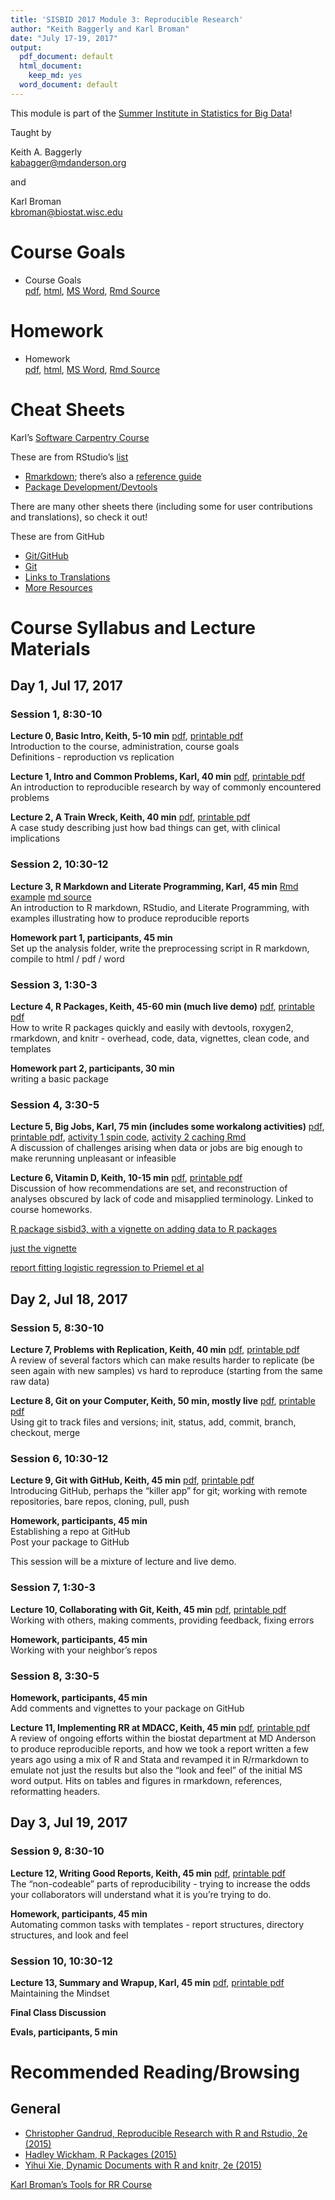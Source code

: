 ```yaml
---
title: 'SISBID 2017 Module 3: Reproducible Research'
author: "Keith Baggerly and Karl Broman"
date: "July 17-19, 2017"
output:
  pdf_document: default
  html_document:
    keep_md: yes
  word_document: default
---
```


This module is part of the 
[Summer Institute in Statistics for Big Data](https://www.biostat.washington.edu/suminst/sisbid)!

Taught by  

Keith A. Baggerly  
[kabagger@mdanderson.org](mailto:kabagger@mdanderson.org)  

and  

Karl Broman  
[kbroman@biostat.wisc.edu](mailto:kbroman@biostat.wisc.edu)

# Course Goals

* Course Goals   
[pdf](RRcourse_goals.pdf),
[html](RRcourse_goals.html),
[MS Word](RRcourse_goals.docx), 
[Rmd Source](RRcourse_goals.Rmd)  

# Homework

* Homework  
[pdf](homework.pdf),
[html](homework.html),
[MS Word](homework.docx),
[Rmd Source](homework.Rmd)

# Cheat Sheets 

Karl's [Software Carpentry Course](https://kbroman.wordpress.com/2015/04/29/cheat-sheets-for-r-based-software-carpentry-course/)

These are from RStudio's [list](https://www.rstudio.com/resources/cheatsheets/)

* [Rmarkdown](http://www.rstudio.com/wp-content/uploads/2016/03/rmarkdown-cheatsheet-2.0.pdf); there's also a [reference guide](http://www.rstudio.com/wp-content/uploads/2015/03/rmarkdown-reference.pdf)
* [Package Development/Devtools](http://www.rstudio.com/wp-content/uploads/2015/06/devtools-cheatsheet.pdf)

There are many other sheets there (including some for user contributions and translations), so check it out!

These are from GitHub

* [Git/GitHub](https://services.github.com/on-demand/downloads/github-git-cheat-sheet.pdf)
* [Git](https://education.github.com/git-cheat-sheet-education.pdf)
* [Links to Translations](https://services.github.com/resources/cheatsheets/)
* [More Resources](https://help.github.com/articles/git-and-github-learning-resources/)

# Course Syllabus and Lecture Materials

## Day 1, Jul 17, 2017

### Session 1, 8:30-10

**Lecture 0, Basic Intro, Keith, 5-10 min** 
[pdf](2017_03_00_SISBID_basic_intro.pdf), 
[printable pdf](2017_03_00_SISBID_basic_intro_printable.pdf)  
Introduction to the course, administration, course goals  
Definitions - reproduction vs replication  

**Lecture 1, Intro and Common Problems, Karl, 40 min**
[pdf](2017_03_01_SISBID_introduction_slides.pdf),
[printable pdf](2017_03_01_SISBID_introduction_printable.pdf)  
An introduction to reproducible research by way of 
commonly encountered problems

**Lecture 2, A Train Wreck, Keith, 40 min**
[pdf](2017_03_02_SISBID_train_wreck.pdf),
[printable pdf](2017_03_02_SISBID_train_wreck_printable.pdf)  
A case study describing just how bad things can get, with clinical implications

### Session 2, 10:30-12

**Lecture 3, R Markdown and Literate Programming, Karl, 45 min** 
[Rmd example](2017_03_03_SISBID_example.Rmd) 
[md source](2017_03_03_SISBID_Rmarkdown.md)  
An introduction to R markdown, RStudio, and Literate Programming, with examples illustrating how to produce reproducible reports

**Homework part 1, participants, 45 min**  
Set up the analysis folder, write the preprocessing script in R markdown, compile to html / pdf / word

### Session 3, 1:30-3

**Lecture 4, R Packages, Keith, 45-60 min (much live demo)**
[pdf](2017_03_04_SISBID_r_packages.pdf),
[printable pdf](2017_03_04_SISBID_r_packages_printable.pdf)  
How to write R packages quickly and easily with devtools, roxygen2, rmarkdown, and knitr - overhead, code, data, vignettes, clean code, and templates 

**Homework part 2, participants, 30 min**  
writing a basic package

### Session 4, 3:30-5

**Lecture 5, Big Jobs, Karl, 75 min (includes some workalong activities)** 
[pdf](2017_SISBID_03_05_bigjobs_slides.pdf),
[printable pdf](2017_SISBID_03_05_bigjobs_printable.pdf),
[activity 1 spin code](2017_SISBID_03_05_bigjobs_activity1_spin.R),
[activity 2 caching Rmd](2017_SISBID_03_05_bigjobs_activity2_cache.Rmd)  
A discussion of challenges arising when data or jobs are big enough to make rerunning unpleasant or infeasible

**Lecture 6, Vitamin D, Keith, 10-15 min**
[pdf](2017_SISBID_03_06_vitamin_d.pdf),
[printable pdf](2017_SISBID_03_06_vitamin_d.pdf)  
Discussion of how recommendations are set, and reconstruction of analyses obscured by lack of code and misapplied terminology. Linked to course homeworks.

[R package sisbid3, with a vignette on adding data to R packages](sisbid3_0.1.0.tar.gz)

[just the vignette](loadingData.html)

[report fitting logistic regression to Priemel et al](estimatesFromPriemel.pdf)

## Day 2, Jul 18, 2017

### Session 5, 8:30-10

**Lecture 7, Problems with Replication, Keith, 40 min**
[pdf](2017_SISBID_3_07_problems_w_replication.pdf),
[printable pdf](2017_SISBID_3_07_problems_w_replication_printable.pdf)  
A review of several factors which can make results harder to replicate (be seen again with new samples) vs hard to reproduce (starting from the same raw data)

**Lecture 8, Git on your Computer, Keith, 50 min, mostly live**
[pdf](2017_SISBID_3_08_git_1_solo.pdf),
[printable pdf](2017_SISBID_3_08_git_1_solo_printable.pdf)  
Using git to track files and versions; init, status, add, commit, branch, checkout, merge

### Session 6, 10:30-12

**Lecture 9, Git with GitHub, Keith, 45 min**
[pdf](2017_SISBID_3_09_git_2_github.pdf),
[printable pdf](2017_SISBID_3_09_git_2_github_printable.pdf)  
Introducing GitHub, perhaps the "killer app" for git; working with remote repositories, bare repos, cloning, pull, push  

**Homework, participants, 45 min**  
Establishing a repo at GitHub  
Post your package to GitHub  

This session will be a mixture of lecture and live demo.

### Session 7, 1:30-3

**Lecture 10, Collaborating with Git, Keith, 45 min**
[pdf](2017_SISBID_3_10_git_3_collab.pdf),
[printable pdf](2017_SISBID_3_10_git_3_collab_printable.pdf)  
Working with others, making comments, providing feedback, fixing errors  

**Homework, participants, 45 min**  
Working with your neighbor's repos

### Session 8, 3:30-5

**Homework, participants, 45 min**  
Add comments and vignettes to your package on GitHub

**Lecture 11, Implementing RR at MDACC, Keith, 45 min**
[pdf](2017_SISBID_3_11_mdacc_start.pdf),
[printable pdf](2017_SISBID_3_11_mdacc_start_printable.pdf)  
A review of ongoing efforts within the biostat department at MD Anderson to produce reproducible reports, and how we took a report written a few years ago using a mix of R and Stata and revamped it in R/rmarkdown to emulate not just the results but also the "look and feel" of the initial MS word output. Hits on tables and figures in rmarkdown, references, reformatting headers.

## Day 3, Jul 19, 2017

### Session 9, 8:30-10

**Lecture 12, Writing Good Reports, Keith, 45 min**
[pdf](2017_SISBID_03_12_good_reports.pdf),
[printable pdf](2017_SISBID_03_12_good_reports_printable.pdf)  
The "non-codeable" parts of reproducibility - trying to increase the odds your collaborators will understand what it is you're trying to do.

**Homework, participants, 45 min**  
Automating common tasks with templates - report structures, directory structures, and look and feel

### Session 10, 10:30-12

**Lecture 13, Summary and Wrapup, Karl, 45 min**
[pdf](2017_SISBID_03_13_summary_slides.pdf),
[printable pdf](2017_SISBID_03_13_summary_printable.pdf)  
Maintaining the Mindset  

**Final Class Discussion**  

**Evals, participants, 5 min**  

# Recommended Reading/Browsing

## General

* [Christopher Gandrud, Reproducible Research with R and Rstudio, 2e (2015)](http://www.amazon.com/Reproducible-Research-Studio-Second-Chapman-ebook/dp/B010ACWGBI/ref=tmm_kin_title_0?_encoding=UTF8&sr=&qid=)
* [Hadley Wickham, R Packages (2015)](http://www.amazon.com/R-Packages-Hadley-Wickham-ebook/dp/B00VAYCHL0/ref=pd_sim_351_6?ie=UTF8&refRID=1E8HS30WBHRCW45SEWXM)
* [Yihui Xie, Dynamic Documents with R and knitr, 2e (2015)](http://www.amazon.com/Dynamic-Documents-knitr-Second-Chapman-ebook/dp/B00ZBYPJEW/ref=tmm_kin_title_0?_encoding=UTF8&sr=&qid=)

[Karl Broman's Tools for RR Course](http://kbroman.org/Tools4RR/)
